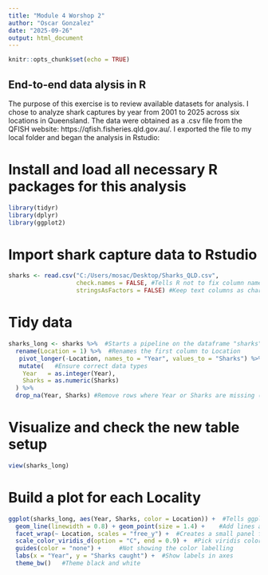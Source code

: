 ```yaml
---
title: "Module 4 Worshop 2"
author: "Oscar Gonzalez"
date: "2025-09-26"
output: html_document
---
```


```r
knitr::opts_chunk$set(echo = TRUE)
```

## End-to-end data alysis in R

The purpose of this exercise is to review available datasets for analysis. I chose to analyze shark captures by year from 2001 to 2025 across six locations in Queensland. The data were obtained as a .csv file from the QFISH website: https://qfish.fisheries.qld.gov.au/. I exported the file to my local folder and began the analysis in Rstudio:

# Install and load all necessary R packages for this analysis
```r
library(tidyr)
library(dplyr)
library(ggplot2)
```

# Import shark capture data to Rstudio
```r
sharks <- read.csv("C:/Users/mosac/Desktop/Sharks_QLD.csv", 
                   check.names = FALSE, #Tells R not to fix column names
                   stringsAsFactors = FALSE) #Keep text columns as characters
```

# Tidy data
```r
sharks_long <- sharks %>%  #Starts a pipeline on the dataframe "sharks" and assign final result to sharks_long
  rename(Location = 1) %>%  #Renames the first column to Location
   pivot_longer(-Location, names_to = "Year", values_to = "Sharks") %>% #Converts table to one row per Location-Year pair
   mutate(   #Ensure correct data types
    Year   = as.integer(Year),
    Sharks = as.numeric(Sharks) 
  ) %>%
  drop_na(Year, Sharks) #Remove rows where Year or Sharks are missing (NA)
```
  
# Visualize and check the new table setup
```r
view(sharks_long)
```

# Build a plot for each Locality
```r
ggplot(sharks_long, aes(Year, Sharks, color = Location)) +  #Tells ggplot to group by locality with a unique color
  geom_line(linewidth = 0.8) + geom_point(size = 1.4) +    #Add lines and points to each plot
  facet_wrap(~ Location, scales = "free_y") +  #Creates a small panel for each location, each with its own y axis 
  scale_color_viridis_d(option = "C", end = 0.9) +  #Pick viridis color palette
  guides(color = "none") +     #Not showing the color labelling
  labs(x = "Year", y = "Sharks caught") +  #Show labels in axes
  theme_bw()   #Theme black and white
```
